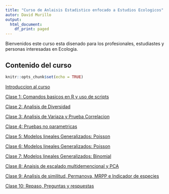 ---
title: "Curso de Anlaisis Estadistico enfocado a Estudios Ecologicos"
autor: David Murillo
output:
  html_document:
    df_print: paged
---


Bienvenidos este curso esta disenado para los profesionales, estudiastes y personas interesadas en Ecologia. 

## Contenido del curso


```{r setup, include=FALSE}
knitr::opts_chunk$set(echo = TRUE)
```


[Introduccion al curso](Introduccion.html)

[Clase 1: Comandos basicos en R y uso de scripts](Clase1.html)

[Clase 2: Analisis de Diversidad](Clase2.html)

[Clase 3: Analisis de Variaza y Prueba Correlacion](Clase3.html)

[Clase 4: Pruebas no parametricas](Clase4.html)

[Clase 5: Modelos lineales Generalizados: Poisson](Clase5.html)

[Clase 6: Modelos lineales Generalizados: Poisson](Clase6.html)

[Clase 7: Modelos lineales Generalizados: Binomial](Clase7.html)

[Clase 8: Anaisis de escalado multidemencional y PCA](Clase8.html)

[Clase 9: Analisis de similitud, Permanova, MRPP e Indicador de especies](Clase9.html)

[Clase 10: Repaso, Preguntas y respuestas](Clase10.html)













